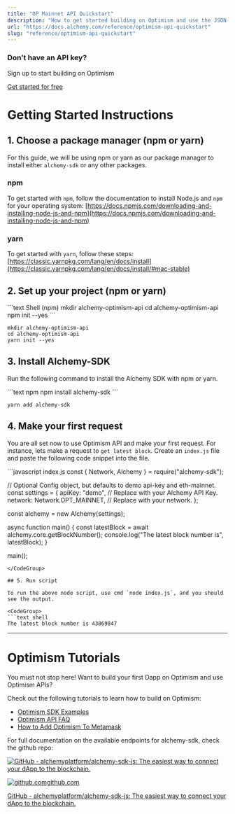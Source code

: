 ```yaml
---
title: "OP Mainnet API Quickstart"
description: "How to get started building on Optimism and use the JSON-RPC API"
url: "https://docs.alchemy.com/reference/optimism-api-quickstart"
slug: "reference/optimism-api-quickstart"
---
```


### Don’t have an API key?

Sign up to start building on Optimism

[Get started for free](https://alchemy.com/?a=03ff6e68d8)

# Getting Started Instructions

## 1. Choose a package manager (npm or yarn)

For this guide, we will be using npm or yarn as our package manager to install either `alchemy-sdk` or any other packages.

### npm

To get started with `npm`, follow the documentation to install Node.js and `npm` for your operating system: [https://docs.npmjs.com/downloading-and-installing-node-js-and-npm](https://docs.npmjs.com/downloading-and-installing-node-js-and-npm)

### yarn

To get started with `yarn`, follow these steps: [https://classic.yarnpkg.com/lang/en/docs/install](https://classic.yarnpkg.com/lang/en/docs/install/#mac-stable)

## 2. Set up your project (npm or yarn)

<CodeGroup>
  ```text Shell (npm)
  mkdir alchemy-optimism-api
  cd alchemy-optimism-api
  npm init --yes
  ```

  ```text Shell (yarn)
  mkdir alchemy-optimism-api
  cd alchemy-optimism-api
  yarn init --yes
  ```
</CodeGroup>

## 3. Install Alchemy-SDK

Run the following command to install the Alchemy SDK with npm or yarn.

<CodeGroup>
  ```text npm
  npm install alchemy-sdk
  ```

  ```text yarn
  yarn add alchemy-sdk
  ```
</CodeGroup>

## 4. Make your first request

You are all set now to use Optimism API and make your first request. For instance, lets make a request to `get latest block`. Create an `index.js` file and paste the following code snippet into the file.

<CodeGroup>
  ```javascript index.js
  const { Network, Alchemy } = require("alchemy-sdk");

  // Optional Config object, but defaults to demo api-key and eth-mainnet.
  const settings = {
    apiKey: "demo", // Replace with your Alchemy API Key.
    network: Network.OPT_MAINNET, // Replace with your network.
  };

  const alchemy = new Alchemy(settings);

  async function main() {
    const latestBlock = await alchemy.core.getBlockNumber();
    console.log("The latest block number is", latestBlock);
  }

  main();
  ```
</CodeGroup>

## 5. Run script

To run the above node script, use cmd `node index.js`, and you should see the output.

<CodeGroup>
  ```text shell
  The latest block number is 43869847
  ```
</CodeGroup>

***

# Optimism Tutorials

You must not stop here! Want to build your first Dapp on Optimism and use Optimism APIs?

Check out the following tutorials to learn how to build on Optimism:

* [Optimism SDK Examples](/reference/optimism-sdk-examples)
* [Optimism API FAQ](/reference/optimism-api-faq)
* [How to Add Optimism To Metamask](/docs/how-to-add-optimism-to-metamask)

For full documentation on the available endpoints for alchemy-sdk, check the github repo:

[![GitHub - alchemyplatform/alchemy-sdk-js: The easiest way to connect your dApp to the blockchain.](alchemy-sdk-js.png)](https://github.com/alchemyplatform/alchemy-sdk-js)

[![github.com](favicon.ico)github.com](https://github.com/alchemyplatform/alchemy-sdk-js)

[GitHub - alchemyplatform/alchemy-sdk-js: The easiest way to connect your dApp to the blockchain.](https://github.com/alchemyplatform/alchemy-sdk-js)
